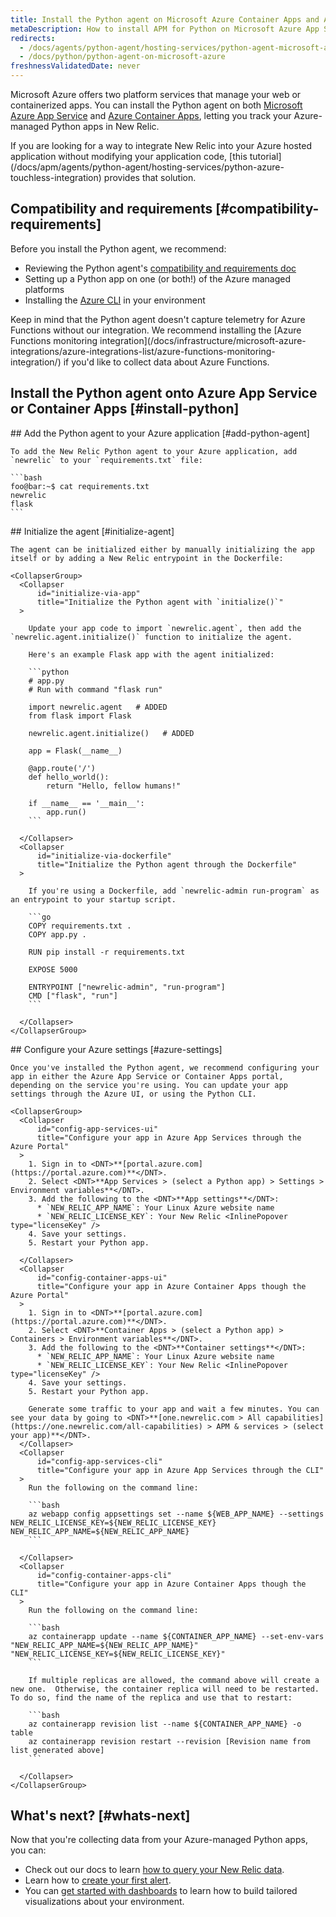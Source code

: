 ```yaml
---
title: Install the Python agent on Microsoft Azure Container Apps and App Service
metaDescription: How to install APM for Python on Microsoft Azure App Services and Container Apps.
redirects:
  - /docs/agents/python-agent/hosting-services/python-agent-microsoft-azure
  - /docs/python/python-agent-on-microsoft-azure
freshnessValidatedDate: never
---
```


Microsoft Azure offers two platform services that manage your web or containerized apps. You can install the Python agent on both [Microsoft Azure App Service](https://learn.microsoft.com/en-us/azure/app-service/overview) and [Azure Container Apps](https://learn.microsoft.com/en-us/azure/container-apps/overview), letting you track your Azure-managed Python apps in New Relic.

<Callout variant="tip" title="Alternative Approaches">
  If you are looking for a way to integrate New Relic into your Azure hosted application without modifying your application code, [this tutorial](/docs/apm/agents/python-agent/hosting-services/python-azure-touchless-integration) provides that solution.
</Callout>

## Compatibility and requirements [#compatibility-requirements]

Before you install the Python agent, we recommend: 

* Reviewing the Python agent's [compatibility and requirements doc](/docs/agents/python-agent/getting-started/compatibility-requirements-python-agent)
* Setting up a Python app on one (or both!) of the Azure managed platforms
* Installing the [Azure CLI](https://learn.microsoft.com/en-us/cli/azure/install-azure-cli-macos) in your environment

<Callout variant="tip" title="Info">
Keep in mind that the Python agent doesn't capture telemetry for Azure Functions without our integration. We recommend installing the [Azure Functions monitoring integration](/docs/infrastructure/microsoft-azure-integrations/azure-integrations-list/azure-functions-monitoring-integration/) if you'd like to collect data about Azure Functions.
</Callout>

## Install the Python agent onto Azure App Service or Container Apps [#install-python]

<Steps>
  <Step>
    ## Add the Python agent to your Azure application [#add-python-agent]

    To add the New Relic Python agent to your Azure application, add `newrelic` to your `requirements.txt` file:

    ```bash
    foo@bar:~$ cat requirements.txt 
    newrelic
    flask
    ```

  </Step>
  <Step>
    ## Initialize the agent [#initialize-agent]

    The agent can be initialized either by manually initializing the app itself or by adding a New Relic entrypoint in the Dockerfile:

    <CollapserGroup>
      <Collapser
          id="initialize-via-app"
          title="Initialize the Python agent with `initialize()`"
      >
        
        Update your app code to import `newrelic.agent`, then add the `newrelic.agent.initialize()` function to initialize the agent. 

        Here's an example Flask app with the agent initialized:

        ```python
        # app.py
        # Run with command "flask run"

        import newrelic.agent   # ADDED
        from flask import Flask

        newrelic.agent.initialize()   # ADDED

        app = Flask(__name__)

        @app.route('/')
        def hello_world():
            return "Hello, fellow humans!"

        if __name__ == '__main__':
            app.run()
        ```

      </Collapser>
      <Collapser
          id="initialize-via-dockerfile"
          title="Initialize the Python agent through the Dockerfile"
      >
        
        If you're using a Dockerfile, add `newrelic-admin run-program` as an entrypoint to your startup script.

        ```go
        COPY requirements.txt .
        COPY app.py .

        RUN pip install -r requirements.txt

        EXPOSE 5000

        ENTRYPOINT ["newrelic-admin", "run-program"]
        CMD ["flask", "run"]
        ```

      </Collapser>
    </CollapserGroup>

  </Step>
  <Step>
    ## Configure your Azure settings [#azure-settings]

    Once you've installed the Python agent, we recommend configuring your app in either the Azure App Service or Container Apps portal, depending on the service you're using. You can update your app settings through the Azure UI, or using the Python CLI. 

    <CollapserGroup>
      <Collapser
          id="config-app-services-ui"
          title="Configure your app in Azure App Services through the Azure Portal"
      >
        1. Sign in to <DNT>**[portal.azure.com](https://portal.azure.com)**</DNT>.
        2. Select <DNT>**App Services > (select a Python app) > Settings > Environment variables**</DNT>.
        3. Add the following to the <DNT>**App settings**</DNT>:
          * `NEW_RELIC_APP_NAME`: Your Linux Azure website name
          * `NEW_RELIC_LICENSE_KEY`: Your New Relic <InlinePopover type="licenseKey" />
        4. Save your settings.
        5. Restart your Python app.

      </Collapser>
      <Collapser
          id="config-container-apps-ui"
          title="Configure your app in Azure Container Apps though the Azure Portal"
      >
        1. Sign in to <DNT>**[portal.azure.com](https://portal.azure.com)**</DNT>.
        2. Select <DNT>**Container Apps > (select a Python app) > Containers > Environment variables**</DNT>.
        3. Add the following to the <DNT>**Container settings**</DNT>:
          * `NEW_RELIC_APP_NAME`: Your Linux Azure website name
          * `NEW_RELIC_LICENSE_KEY`: Your New Relic <InlinePopover type="licenseKey" />
        4. Save your settings.
        5. Restart your Python app.

        Generate some traffic to your app and wait a few minutes. You can see your data by going to <DNT>**[one.newrelic.com > All capabilities](https://one.newrelic.com/all-capabilities) > APM & services > (select your app)**</DNT>.
      </Collapser>
      <Collapser
          id="config-app-services-cli"
          title="Configure your app in Azure App Services through the CLI"
      >
        Run the following on the command line: 

        ```bash
        az webapp config appsettings set --name ${WEB_APP_NAME} --settings NEW_RELIC_LICENSE_KEY=${NEW_RELIC_LICENSE_KEY} NEW_RELIC_APP_NAME=${NEW_RELIC_APP_NAME}
        ```

      </Collapser>
      <Collapser
          id="config-container-apps-cli"
          title="Configure your app in Azure Container Apps though the CLI"
      >
        Run the following on the command line:

        ```bash
        az containerapp update --name ${CONTAINER_APP_NAME} --set-env-vars "NEW_RELIC_APP_NAME=${NEW_RELIC_APP_NAME}" "NEW_RELIC_LICENSE_KEY=${NEW_RELIC_LICENSE_KEY}"
        ```

        If multiple replicas are allowed, the command above will create a new one.  Otherwise, the container replica will need to be restarted. To do so, find the name of the replica and use that to restart:

        ```bash
        az containerapp revision list --name ${CONTAINER_APP_NAME} -o table
        az containerapp revision restart --revision [Revision name from list generated above]
        ```

      </Collapser>
    </CollapserGroup>
  </Step>
</Steps>

## What's next? [#whats-next]

Now that you're collecting data from your Azure-managed Python apps, you can:

* Check out our docs to learn [how to query your New Relic data](/docs/query-your-data/explore-query-data/get-started/introduction-querying-new-relic-data).
* Learn how to [create your first alert](/docs/alerts/create-alert/create-alert-condition/alert-conditions).
* You can [get started with dashboards](/docs/query-your-data/explore-query-data/dashboards/introduction-dashboards) to learn how to build tailored visualizations about your environment.
